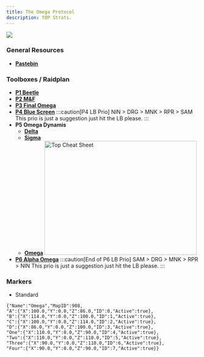 ```yaml
---
title: The Omega Protocol
description: TOP Strats.
---
```



<img class="ulti-tooltip" src="/top.webp"/>

### General Resources ###
- <a href="https://pastebin.com/PyBmi5N4" target="_blank">**Pastebin**</a>

### Toolboxes / Raidplan ###
- <a href="https://ff14.toolboxgaming.space/?id=758088204654761&preview=1" target="_blank">**P1 Beetle**</a>
- <a href="https://ff14.toolboxgaming.space/?id=324285310725761&preview=1" target="_blank">**P2 M&F**</a>
- <a href="https://ff14.toolboxgaming.space/?id=243183080764761&preview=1" target="_blank">**P3 Final Omega**</a>
- <a href="https://ff14.toolboxgaming.space/?id=595188367474761&preview=1" target="_blank">**P4 Blue Screen**</a>
:::caution[P4 LB Prio]
NIN > DRG > MNK > RPR > SAM
This prio is just a suggestion just hit the LB please.
:::
- **P5 Omega Dynamis**
    - <a href="https://ff14.toolboxgaming.space/?id=732288275415761&preview=1" target="_blank">**Delta**</a>
    - <a href="https://ff14.toolboxgaming.space/?id=107380954136761&preview=1" target="_blank">**Sigma**</a>
    - <a href="https://ff14.toolboxgaming.space/?id=078384491946761&preview=1" target="_blank">**Omega**</a>
    <img
        src="/topcheatsheet.png"
        width="400"
        height="300"
        decoding="async"
        loading="lazy"
        alt="Top Cheat Sheet"
        onclick="window.open('/topcheatsheet.png')"
        target="_blank"
        style="cursor:pointer;"
        />
- <a href="https://ff14.toolboxgaming.space/?id=829484027197761&preview=1" target="_blank">**P6 Alpha Omega**</a>
:::caution[End of P6 LB Prio]
SAM > DRG > MNK > RPR > NIN
This prio is just a suggestion just hit the LB please.
:::

### Markers ###

- Standard

```
{"Name":"Omega","MapID":908,
"A":{"X":100.0,"Y":0.0,"Z":86.0,"ID":0,"Active":true},
"B":{"X":114.0,"Y":0.0,"Z":100.0,"ID":1,"Active":true},
"C":{"X":100.0,"Y":0.0,"Z":114.0,"ID":2,"Active":true},
"D":{"X":86.0,"Y":0.0,"Z":100.0,"ID":3,"Active":true},
"One":{"X":110.0,"Y":0.0,"Z":90.0,"ID":4,"Active":true},
"Two":{"X":110.0,"Y":0.0,"Z":110.0,"ID":5,"Active":true},
"Three":{"X":90.0,"Y":0.0,"Z":110.0,"ID":6,"Active":true},
"Four":{"X":90.0,"Y":0.0,"Z":90.0,"ID":7,"Active":true}}
```
